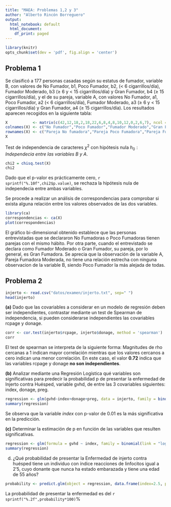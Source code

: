 ```yaml
---
title: "MAEA: Problemas 1,2 y 3"
author: "Alberto Rincón Borreguero"
output:
  html_notebook: default
  html_document:
    df_print: paged
---
```


```r
library(knitr)
opts_chunk$set(dev = 'pdf', fig.align = 'center')
```


## Problema 1

Se clasificó a 177 personas casadas según su estatus de fumador, variable B, con valores de No Fumador, b1, Poco Fumador, b2, (< 6 cigarrillos/día), Fumador Moderado, b3 (≥ 6 y < 15 cigarrillos/día) y Gran Fumador, b4 (≥ 15 cigarrillos/día), y el de su pareja, variable A, con valores No Fumador, a1, Poco Fumador, a2 (< 6 cigarrillos/día), Fumador Moderado, a3 (≥ 6 y < 15 cigarrillos/día) y Gran Fumador, a4 (≥ 15 cigarrillos/día). Los resultados aparecen recogidos en la siguiente tabla:

```r
X           <- matrix(c(42,12,18,2,18,22,6,8,4,8,10,12,0,2,6,7), ncol = 4)
colnames(X) <- c("No Fumador","Poco Fumador","Fumador Moderado","Gran Fumador")
rownames(X) <- c("Pareja No fumadora","Pareja Poco Fumadora","Pareja Fumadora Moderada","Pareja Gran Fumadora")
X
```
Test de independencia de caracteres $\chi^2$ con hipótesis nula $h_0: Independecia\ entre\ las\ variables\ B\ y\ A.$

```r
chi2 = chisq.test(X)
chi2
```
Dado que el p-valor es prácticamente cero, `r sprintf("%.10f",chi2$p.value)`, se rechaza la hipótesis nula de independecia entre ambas variables.

Se procede a realizar un análisis de correspondencias para comprobar si exista alguna relación entre los valores observados de las dos variables.

```r
library(ca)
correspondencias <- ca(X)
plot(correspondencias)
```
El gráfico bi-dimensional obtenido establece que las personas entrevistadas que se declararon No Fumadoras o Poco Fumadoras tienen parejas con el mismo hábito. Por otra parte, cuando el entrevistado se declara como Fumador Moderado o Gran Fumador, su pareja, por lo general, es Gran Fumadora. Se aprecia que la observación de la variable A, Pareja Fumadora Moderada, no tiene una relación estrecha con ninguna observacion de la variable B, siendo Poco Fumador la más alejada de todas.

## Problema 2

```r
injerto <- read.csv("datos/examen/injerto.txt", sep=" ")
head(injerto)
```
**(a)** Dado que las covariables a considerar en un modelo de regresión deben ser independientes, contrastar mediante un test de Spearman de independencia, si pueden considerarse independientes las covariables rcpage y donage.

```r
corr <- cor.test(injerto$rcpage, injerto$donage, method = 'spearman')
corr
```
El test de spearman se interpreta de la siguiente forma: Magnitudes de rho cercanas a 1 indican mayor correlación mientras que los valores cercanos a cero indican una menor correlación.
En este caso, el valor **0.72** indica que las variables rcpage y donage **no son independientes**.

**(b)** Analizar mediante una Regresión Logística qué variables son significativas para predecir la probabilidad p de presentar la enfermedad de Injerto contra Huésped, variable gvhd, de entre las 3 covariables siguientes: index, donage, preg.

```r
regression <- glm(gvhd~index+donage+preg, data = injerto, family = binomial(link = "logit"))
summary(regression)
```
Se observa que la variable $index$ con p-valor de $0.01$ es la más significativa en la predicción.

**(c)** Determinar la estimación de p en función de las variables que resulten significativas.

```r
regression <- glm(formula = gvhd ~ index, family = binomial(link = "logit"), data = injerto)
summary(regression)
```
(d) ¿Qué probabilidad de presentar la Enfermedad de injerto contra huésped tiene un individuo con índice reacciones de linfocitos igual a 2′5, cuyo donante que nunca ha estado embarazada y tiene una edad de 55 años?

```r
probability <- predict.glm(object = regression, data.frame(index=2.5, preg=0 ,donage=55), type = "response")
```

La probabilidad de presentar la enfermedad es del `r sprintf("%.2f",probability*100)`%